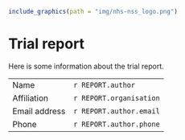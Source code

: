 ```{r banner}
include_graphics(path = "img/nhs-nss_logo.png")
```

# Trial report

Here is some information about the trial report.

|               |                         |
| ------------- | ----------------------- |
| Name          | `r REPORT.author`       |
| Affiliation   | `r REPORT.organisation` |
| Email address | `r REPORT.author.email` |
| Phone         | `r REPORT.author.phone` |

